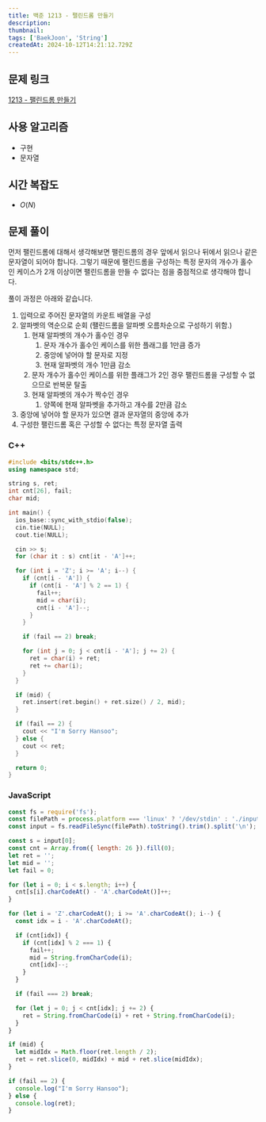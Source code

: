 ```yaml
---
title: 백준 1213 - 팰린드롬 만들기
description:
thumbnail:
tags: ['BaekJoon', 'String']
createdAt: 2024-10-12T14:21:12.729Z
---
```


## 문제 링크

[1213 - 팰린드롬 만들기](https://www.acmicpc.net/problem/1213)

## 사용 알고리즘

- 구현
- 문자열

## 시간 복잡도

- $O(N)$

## 문제 풀이

먼저 팰린드롬에 대해서 생각해보면 팰린드롬의 경우 앞에서 읽으나 뒤에서 읽으나 같은 문자열이 되어야 합니다. 그렇기 때문에 팰린드롬을 구성하는 특정 문자의 개수가 홀수인 케이스가 2개 이상이면 팰린드롬을 만들 수 없다는 점을 중점적으로 생각해야 합니다.

풀이 과정은 아래와 같습니다.

1. 입력으로 주어진 문자열의 카운트 배열을 구성
2. 알파벳의 역순으로 순회 (팰린드롬을 알파벳 오름차순으로 구성하기 위함.)
   1. 현재 알파벳의 개수가 홀수인 경우
      1. 문자 개수가 홀수인 케이스를 위한 플래그를 1만큼 증가
      2. 중앙에 넣어야 할 문자로 지정
      3. 현재 알파벳의 개수 1만큼 감소
   2. 문자 개수가 홀수인 케이스를 위한 플래그가 2인 경우 팰린드롬을 구성할 수 없으므로 반복문 탈출
   3. 현재 알파벳의 개수가 짝수인 경우
      1. 양쪽에 현재 알파벳을 추가하고 개수를 2만큼 감소
3. 중앙에 넣어야 할 문자가 있으면 결과 문자열의 중앙에 추가
4. 구성한 팰린드롬 혹은 구성할 수 없다는 특정 문자열 출력

### C++

```c++ title="C++"
#include <bits/stdc++.h>
using namespace std;

string s, ret;
int cnt[26], fail;
char mid;

int main() {
  ios_base::sync_with_stdio(false);
  cin.tie(NULL);
  cout.tie(NULL);

  cin >> s;
  for (char it : s) cnt[it - 'A']++;

  for (int i = 'Z'; i >= 'A'; i--) {
    if (cnt[i - 'A']) {
      if (cnt[i - 'A'] % 2 == 1) {
        fail++;
        mid = char(i);
        cnt[i - 'A']--;
      }
    }

    if (fail == 2) break;

    for (int j = 0; j < cnt[i - 'A']; j += 2) {
      ret = char(i) + ret;
      ret += char(i);
    }
  }

  if (mid) {
    ret.insert(ret.begin() + ret.size() / 2, mid);
  }

  if (fail == 2) {
    cout << "I'm Sorry Hansoo";
  } else {
    cout << ret;
  }

  return 0;
}
```

### JavaScript

```js title="JavaScript"
const fs = require('fs');
const filePath = process.platform === 'linux' ? '/dev/stdin' : './input.txt';
const input = fs.readFileSync(filePath).toString().trim().split('\n');

const s = input[0];
const cnt = Array.from({ length: 26 }).fill(0);
let ret = '';
let mid = '';
let fail = 0;

for (let i = 0; i < s.length; i++) {
  cnt[s[i].charCodeAt() - 'A'.charCodeAt()]++;
}

for (let i = 'Z'.charCodeAt(); i >= 'A'.charCodeAt(); i--) {
  const idx = i - 'A'.charCodeAt();

  if (cnt[idx]) {
    if (cnt[idx] % 2 === 1) {
      fail++;
      mid = String.fromCharCode(i);
      cnt[idx]--;
    }
  }

  if (fail === 2) break;

  for (let j = 0; j < cnt[idx]; j += 2) {
    ret = String.fromCharCode(i) + ret + String.fromCharCode(i);
  }
}

if (mid) {
  let midIdx = Math.floor(ret.length / 2);
  ret = ret.slice(0, midIdx) + mid + ret.slice(midIdx);
}

if (fail == 2) {
  console.log("I'm Sorry Hansoo");
} else {
  console.log(ret);
}
```
